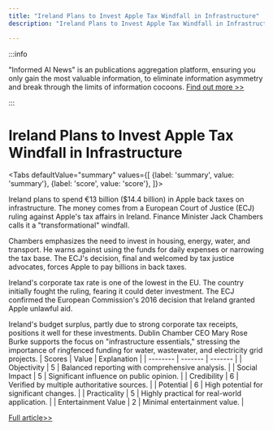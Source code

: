```yaml
---
title: "Ireland Plans to Invest Apple Tax Windfall in Infrastructure"
description: "Ireland Plans to Invest Apple Tax Windfall in Infrastructure"

---
```



:::info

"Informed AI News" is an publications aggregation platform, ensuring you only gain the most valuable information, to eliminate information asymmetry and break through the limits of information cocoons.  [Find out more >>](/)

:::

# Ireland Plans to Invest Apple Tax Windfall in Infrastructure


<Tabs
	defaultValue="summary"
	values={[
	{label: 'summary', value: 'summary'},
	{label: 'score', value: 'score'},
]}>
<TabItem value="summary">


Ireland plans to spend €13 billion ($14.4 billion) in Apple back taxes on infrastructure. The money comes from a European Court of Justice (ECJ) ruling against Apple's tax affairs in Ireland. Finance Minister Jack Chambers calls it a "transformational" windfall.

Chambers emphasizes the need to invest in housing, energy, water, and transport. He warns against using the funds for daily expenses or narrowing the tax base. The ECJ's decision, final and welcomed by tax justice advocates, forces Apple to pay billions in back taxes.

Ireland's corporate tax rate is one of the lowest in the EU. The country initially fought the ruling, fearing it could deter investment. The ECJ confirmed the European Commission's 2016 decision that Ireland granted Apple unlawful aid.

Ireland's budget surplus, partly due to strong corporate tax receipts, positions it well for these investments. Dublin Chamber CEO Mary Rose Burke supports the focus on "infrastructure essentials," stressing the importance of ringfenced funding for water, wastewater, and electricity grid projects.
</TabItem>
<TabItem value="score">
	| Scores     | Value   | Explanation |
	| -------- | ------- | ------- |
	| Objectivity  | 5    | Balanced reporting with comprehensive analysis.    |
	| Social Impact | 5     | Significant influence on public opinion.    |
	| Credibility    | 6    | Verified by multiple authoritative sources.    |
	| Potential    | 6    | High potential for significant changes.    |
	| Practicality    | 5    | Highly practical for real-world application.    |
	| Entertainment Value    | 2    | Minimal entertainment value.    |
</TabItem>
</Tabs>

[Full article>>](https://www.cnbc.com/2024/10/02/ireland-reveals-how-it-plans-to-spend-its-14-billion-apple-windfall.html)
